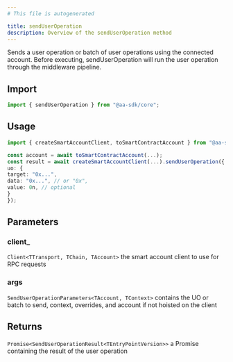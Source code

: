 ```yaml
---
# This file is autogenerated

title: sendUserOperation
description: Overview of the sendUserOperation method
---
```


Sends a user operation or batch of user operations using the connected account. Before executing, sendUserOperation will run the user operation through the middleware pipeline.

## Import

```ts
import { sendUserOperation } from "@aa-sdk/core";
```

## Usage

```ts
import { createSmartAccountClient, toSmartContractAccount } from "@aa-sdk/core";

const account = await toSmartContractAccount(...);
const result = await createSmartAccountClient(...).sendUserOperation({
uo: {
target: "0x...",
data: "0x...", // or "0x",
value: 0n, // optional
}
});
```

## Parameters

### client\_

`Client<TTransport, TChain, TAccount>`
the smart account client to use for RPC requests

### args

`SendUserOperationParameters<TAccount, TContext>`
contains the UO or batch to send, context, overrides, and account if not hoisted on the client

## Returns

`Promise<SendUserOperationResult<TEntryPointVersion>>`
a Promise containing the result of the user operation
